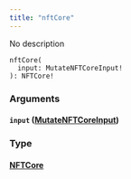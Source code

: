 ```yaml
---
title: "nftCore"
---
```


No description

```
nftCore(
  input: MutateNFTCoreInput!
): NFTCore!

```

### Arguments[](#arguments "Direct link to heading")

#### `input` ([MutateNFTCoreInput](/developer/graphql-api/references/inputs/mutate-nftcore-input))[](#input-mutatenftcoreinput "Direct link to heading")

### Type[](#type "Direct link to heading")

#### [NFTCore](/developer/graphql-api/references/objects/nftcore)[](#nftcore "Direct link to heading")